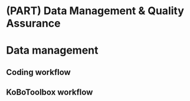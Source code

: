 # (PART) Data Management & Quality Assurance {-}

# Data management

## Coding workflow

## KoBoToolbox workflow

